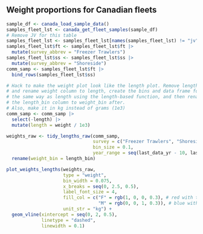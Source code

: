 ## Weight proportions for Canadian fleets

```r

sample_df <- canada_load_sample_data()
samples_fleet_lst <- canada_get_fleet_samples(sample_df)
# Remove JV for this table
samples_fleet_lst <- samples_fleet_lst[names(samples_fleet_lst) != "jv"]
samples_fleet_lst$ft <- samples_fleet_lst$ft |> 
  mutate(survey_abbrev = "Freezer Trawlers")
samples_fleet_lst$ss <- samples_fleet_lst$ss |> 
  mutate(survey_abbrev = "Shoreside")
comm_samp <- samples_fleet_lst$ft |> 
  bind_rows(samples_fleet_lst$ss)

# Hack to make the weight plot look like the length plot. Remove length column
# and rename weight column to length, create the bins and data frame format
# the same way as length using the length-based function, and then rename
# the length_bin column to weight_bin after.
# Also, make it in kg instead of grams (1e3)
comm_samp <- comm_samp |> 
  select(-length) |> 
  mutate(length = weight / 1e3)

weights_raw <- tidy_lengths_raw(comm_samp,
                                survey = c("Freezer Trawlers", "Shoreside"),
                                bin_size = 0.1,
                                year_range = seq(last_data_yr - 10, last_data_yr)) |> 
  rename(weight_bin = length_bin)

plot_weights_lengths(weights_raw,
                     type = "weight",
                     bin_width = 0.075,
                     x_breaks = seq(0, 2.5, 0.5),
                     label_font_size = 4,
                     fill_col = c("F" = rgb(1, 0, 0, 0.3), # red with transparency
                                  "M" = rgb(0, 0, 1, 0.3)), # blue with transparency
                     unit_str = "kg") +
  geom_vline(xintercept = seq(0, 2, 0.5),
             linetype = "dashed",
             linewidth = 0.1)
```
